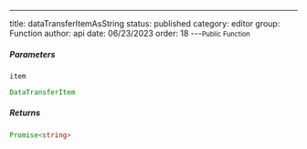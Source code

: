 ---
title: dataTransferItemAsString
status: published
category: editor
group: Function
author: api
date: 06/23/2023
order: 18
---<Small>Public Function</Small>




##### Parameters


<ParametersTable>

<ParametersTableRow>
<ParametersTableName>

`item`

</ParametersTableName>
<ParametersTableDescription>

```ts
DataTransferItem
```



</ParametersTableDescription>
</ParametersTableRow>
</ParametersTable>

##### Returns


```ts
Promise<string>
```

